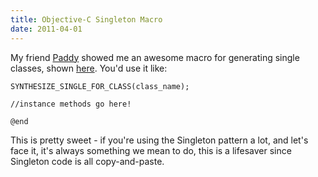 ```yaml
---
title: Objective-C Singleton Macro
date: 2011-04-01
---
```



My friend [Paddy](https://twitter.com/#!/tapi) showed me an awesome macro for generating single classes, shown [here](https://pastebin.com/yfgc28dR). You'd use it like:

```objc
SYNTHESIZE_SINGLE_FOR_CLASS(class_name);

//instance methods go here!

@end
```

This is pretty sweet - if you're using the Singleton pattern a lot, and let's face it, it's always something we mean to do, this is a lifesaver since Singleton code is all copy-and-paste.


  